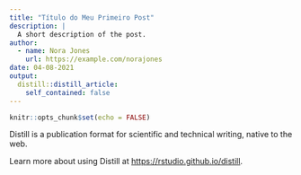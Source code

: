 ```yaml
---
title: "Título do Meu Primeiro Post"
description: |
  A short description of the post.
author:
  - name: Nora Jones
    url: https://example.com/norajones
date: 04-08-2021
output:
  distill::distill_article:
    self_contained: false
---
```



```r
knitr::opts_chunk$set(echo = FALSE)
```

Distill is a publication format for scientific and technical writing, native to the web.

Learn more about using Distill at <https://rstudio.github.io/distill>.


